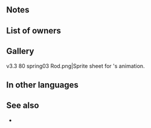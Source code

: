 {{Weapon Infobox
|tagid=SID_卵の杖
|weaponType=Staff
|might=8
|range=2
|effect=At start of turn, restores 5 HP to unit and adjacent allies.
|cost=200
|exclusive=0
|statModifiers=0,8,0,0,0
|next=Ovoid Staff+
|promotionRarity=5
|promotionTier=2
|required=Assault
|SE=se effect egg01.flac
|properties=
}}
==Notes==
{{Start-of-turn healing|allies=1}}
==List of owners==
{{Skill Hero List}}
==Gallery==
<gallery>
v3.3 80 spring03 Rod.png|Sprite sheet for {{PAGENAME}}'s animation.
</gallery>
==In other languages==
{{OtherLanguages
|japanese=卵の杖
|german=Eierstab
|spanishEU=Bastón ovoide
|spanishLA=Bastón oval
|french=Bâton œuf
|italian=Bastone uovo
|chineseTW=卵之杖
|portuguese=Bastão oval
}}
==See also==
* 
{{Weapons Navbox}}